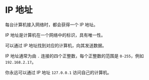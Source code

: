 # IP 地址

每台计算机接入网络时，都会获得一个 IP 地址。

IP 地址是计算机在一个网络中的标识，具有唯一性。

可以通过 IP 地址找到对应的计算机，向其发送数据。

IP 地址通常为由 `.` 连接的四个正整数，每个正整数的范围是 `0-255`，例如 `192.168.2.17`。

你永远可以通过 IP 地址 `127.0.0.1` 访问自己的计算机。
